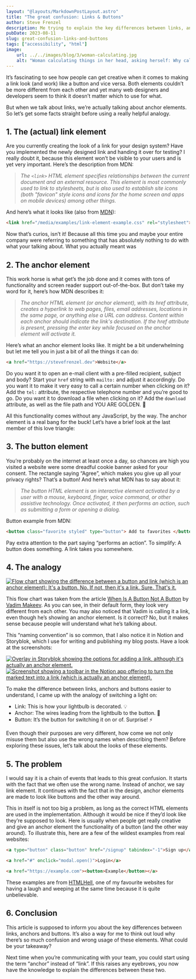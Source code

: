 ```yaml
---
layout: "@layouts/MarkdownPostLayout.astro"
title: "The great confusion: Links & Buttons"
author: Steve Frenzel
description: Me trying to explain the key differences between links, anchors and buttons.
pubDate: 2023-08-11
slug: great-confusion-links-and-buttons
tags: ["accessibility", "html"]
image:
    url: ../../images/blog/3/woman-calculating.jpg
    alt: "Woman calculating things in her head, asking herself: Why call it anchor, when it is a link?"
---
```



It’s fascinating to see how people can get creative when it comes to making a link look (and work) like a button and vice versa. Both elements couldn’t be more different from each other and yet many web designers and developers seem to think it doesn’t matter which to use for what.

But when we talk about links, we’re actually talking about anchor elements. So let’s get some facts straight before using a really helpful analogy.

## 1. The (actual) link element

Are you currently creating the look of a link for your design system? Have you implemented the newly designed link and handing it over for testing? I really doubt it, because this element won’t be visible to your users and is yet very important. Here’s the description from MDN:

> *The `<link>` HTML element specifies relationships between the current document and an external resource. This element is most commonly used to link to stylesheets, but is also used to establish site icons (both "favicon" style icons and icons for the home screen and apps on mobile devices) among other things.*

And here’s what it looks like (also from [MDN](https://developer.mozilla.org/)):

```html
<link href="/media/examples/link-element-example.css" rel="stylesheet">
```

Now that’s curios, isn’t it! Because all this time you and maybe your entire company were referring to something that has absolutely nothing to do with what your talking about. What you actually meant was

## 2. The anchor element

This work horse is what get’s the job done and it comes with tons of functionality and screen reader support out-of-the-box. But don’t take my word for it, here’s how MDN describes it:

> *The anchor HTML element (or anchor element), with its href attribute, creates a hyperlink to web pages, files, email addresses, locations in the same page, or anything else a URL can address. Content within each anchor should indicate the link's destination. If the href attribute is present, pressing the enter key while focused on the anchor element will activate it.*

Here’s what an anchor element looks like. It might be a bit underwhelming but let me tell you in just a bit of all the things it can do:

```html
<a href="https://stevefrenzel.dev">Website</a>
```

Do you want it to open an e-mail client with a pre-filled recipient, subject and body? Start your `href` string with `mailto:` and adjust it accordingly. Do you want it to make it very easy to call a certain number when clicking on it? Add the `tel:` attribute, the respective telephone number and you’re good to go. Do you want it to download a file when clicking on it? Add the `download` attribute, as well as the file path and YOU ARE GOLDEN. 🤩

All this functionality comes without any JavaScript, by the way. The anchor element is a real bang for the buck! Let’s have a brief look at the last member of this love triangle:

## 3. The button element

You’re probably on the internet at least once a day, so chances are high you visited a website were some dreadful cookie banner asked for your consent. The rectangle saying “Agree”, which makes you give up all your privacy rights? That’s a button! And here’s what MDN has to say about it:

> *The button HTML element is an interactive element activated by a user with a mouse, keyboard, finger, voice command, or other assistive technology. Once activated, it then performs an action, such as submitting a form or opening a dialog.*

Button example from MDN:

```html
<button class="favorite styled" type="button"> Add to favorites </button>
```

Pay extra attention to the part saying “performs an action”. To simplify: A button does something. A link takes you somewhere.

## 4. The analogy

<a href={flowChart.src}>
    <Image alt="Flow chart showing the difference between a button and link (which is an anchor element): It's a button. No. If not, then it's a link. Sure. That's it." src={flowChart}/>
</a>

This flow chart was taken from the article [When Is A Button Not A Button](https://www.smashingmagazine.com/2019/02/buttons-interfaces/) by [Vadim Makeev](https://www.smashingmagazine.com/author/vadim-makeev/). As you can see, in their default form, they look very different from each other. You may also noticed that Vadim is calling it a link, even though he’s showing an anchor element. Is it correct? No, but it makes sense because people will understand what he’s talking about.

This “naming convention” is so common, that I also notice it in Notion and Storyblok, which I use for writing and publishing my blog posts. Have a look at the screenshots:

<a href={storyblokOverlay.src}>
    <Image alt="Overlay in Storyblok showing the options for adding a link, although it's actually an anchor element." src={storyblokOverlay}/>
</a>

<a href={notionScreenshot.src}>
    <Image alt="Screenshot showing a toolbar in the Notion app offering to turn the marked text into a link (which is actually an anchor element)." src={notionScreenshot}/>
</a>

To make the difference between links, anchors and buttons easier to understand, I came up with the analogy of switching a light on:

- Link: This is how your lightbulb is decorated. 💡
- Anchor: The wires leading from the lightbulb to the button. 🔌
- Button: It’s the button for switching it on or of. Surprise! ⚡ ️

Even though their purposes are very different, how come we not only misuse them but also use the wrong names when describing them? Before exploring these issues, let’s talk about the looks of these elements.

## 5. The problem

I would say it is a chain of events that leads to this great confusion. It starts with the fact that we often use the wrong name. Instead of anchor, we say link element. It continues with the fact that in the design, anchor elements are made to look like buttons and the other way around.

This in itself is not too big a problem, as long as the correct HTML elements are used in the implementation. Although it would be nice if they’d look like they’re supposed to look. Here is usually when people get really creative and give an anchor element the functionality of a button (and the other way around). To illustrate this, here are a few of the wildest examples from real websites:

```html
<a type="button" class="button" href="/signup" tabindex="-1">Sign up</a>

<a href="#" onclick="modal.open()">Login</a>

<a href="https://example.com"><button>Example</button></a>
```

These examples are from [HTMLHell](https://www.htmhell.dev/), one of my favourite websites for having a laugh and weeping at the same time because it is quite unbelievable.

## 6. Conclusion

This article is supposed to inform you about the key differences between links, anchors and buttons. It’s also a way for me to think out loud why there’s so much confusion and wrong usage of these elements. What could be your takeaway?

Next time when you’re communicating with your team, you could start using the term “anchor” instead of “link”. If this raises any eyebrows, you now have the knowledge to explain the differences between these two.

